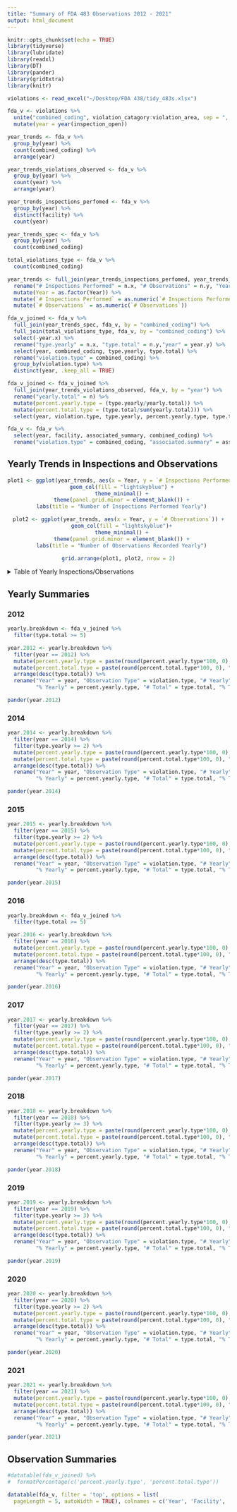 ```yaml
---
title: "Summary of FDA 483 Observations 2012 - 2021"
output: html_document
---
```


```r
knitr::opts_chunk$set(echo = TRUE)
library(tidyverse)
library(lubridate)
library(readxl)
library(DT)
library(pander)
library(gridExtra)
library(knitr)

violations <- read_excel("~/Desktop/FDA 438/tidy_483s.xlsx")
```
<!-- <details> -->
<!--   <summary>Click </summary> -->
  
```r
fda_v <- violations %>% 
  unite("combined_coding", violation_catagory:violation_area, sep = ", ", remove = FALSE) %>%
  mutate(year = year(inspection_open))

year_trends <- fda_v %>%
  group_by(year) %>%
  count(combined_coding) %>%
  arrange(year)

year_trends_violations_observed <- fda_v %>%
  group_by(year) %>%
  count(year) %>%
  arrange(year)

year_trends_inspections_perfomed <- fda_v %>%
  group_by(year) %>%
  distinct(facility) %>%
  count(year)

year_trends_spec <- fda_v %>%
  group_by(year) %>% 
  count(combined_coding) 

total_violations_type <- fda_v %>%
  count(combined_coding)

year_trends <- full_join(year_trends_inspections_perfomed, year_trends_violations_observed, by = "year") %>%
  rename("# Inspections Performed" = n.x, "# Observations" = n.y, "Year" = year) %>%
  mutate(Year = as.factor(Year)) %>%
  mutate(`# Inspections Performed` = as.numeric(`# Inspections Performed`)) %>%
  mutate(`# Observations` = as.numeric(`# Observations`))

fda_v_joined <- fda_v %>%
  full_join(year_trends_spec, fda_v, by = "combined_coding") %>%
  full_join(total_violations_type, fda_v, by = "combined_coding") %>%
  select(-year.x) %>%
  rename("type.yearly" = n.x, "type.total" = n.y,"year" = year.y) %>%
  select(year, combined_coding, type.yearly, type.total) %>%
  rename("violation.type" = combined_coding) %>%
  group_by(violation.type) %>%
  distinct(year, .keep_all = TRUE) 

fda_v_joined <- fda_v_joined %>%
  full_join(year_trends_violations_observed, fda_v, by = "year") %>%
  rename("yearly.total" = n) %>%
  mutate(percent.yearly.type = (type.yearly/yearly.total)) %>%
  mutate(percent.total.type = (type.total/sum(yearly.total))) %>%
  select(year, violation.type, type.yearly, percent.yearly.type, type.total, percent.total.type)

fda_v <- fda_v %>%
  select(year, facility, associated_summary, combined_coding) %>%
  rename("violation.type" = combined_coding, "associated.summary" = associated_summary)

```

## Yearly Trends in Inspections and Observations
<center>
```r
plot1 <- ggplot(year_trends, aes(x = Year, y = `# Inspections Performed`)) +
  geom_col(fill = "lightskyblue") +
  theme_minimal() +
  theme(panel.grid.minor = element_blank()) +
  labs(title = "Number of Inspections Performed Yearly")

plot2 <- ggplot(year_trends, aes(x = Year, y = `# Observations`)) +
  geom_col(fill = "lightskyblue")+
  theme_minimal() +
  theme(panel.grid.minor = element_blank()) +
  labs(title = "Number of Observations Recorded Yearly")

grid.arrange(plot1, plot2, nrow = 2)
```
</center>

<details>
  <summary> Table of Yearly Inspections/Observations </summary>
  <center>
``` r
kable(year_trends)
```
</center>
</details>

## Yearly Summaries {.tabset .tabset-fade .tabset-pills}

### 2012

```r
yearly.breakdown <- fda_v_joined %>%
  filter(type.total >= 5)

year.2012 <- yearly.breakdown %>%
  filter(year == 2012) %>%
  mutate(percent.yearly.type = paste(round(percent.yearly.type*100, 0), "%", sep = " ")) %>%
  mutate(percent.total.type = paste(round(percent.total.type*100, 0), "%", sep = " ")) %>%
  arrange(desc(type.total)) %>%
  rename("Year" = year, "Observation Type" = violation.type, "# Yearly" = type.yearly, 
         "% Yearly" = percent.yearly.type, "# Total" = type.total, "% Total" = percent.total.type)

pander(year.2012)
```

### 2014 

```r
year.2014 <- yearly.breakdown %>%
  filter(year == 2014) %>%
  filter(type.yearly >= 2) %>%
  mutate(percent.yearly.type = paste(round(percent.yearly.type*100, 0), "%", sep = " ")) %>%
  mutate(percent.total.type = paste(round(percent.total.type*100, 0), "%", sep = " ")) %>%
  arrange(desc(type.total)) %>%
  rename("Year" = year, "Observation Type" = violation.type, "# Yearly" = type.yearly, 
         "% Yearly" = percent.yearly.type, "# Total" = type.total, "% Total" = percent.total.type)

pander(year.2014)
```

### 2015

```r
year.2015 <- yearly.breakdown %>%
  filter(year == 2015) %>%
  filter(type.yearly >= 2) %>%
  mutate(percent.yearly.type = paste(round(percent.yearly.type*100, 0), "%", sep = " ")) %>%
  mutate(percent.total.type = paste(round(percent.total.type*100, 0), "%", sep = " ")) %>%
  arrange(desc(type.total)) %>%
  rename("Year" = year, "Observation Type" = violation.type, "# Yearly" = type.yearly, 
         "% Yearly" = percent.yearly.type, "# Total" = type.total, "% Total" = percent.total.type)

pander(year.2015)
```

### 2016

```r
yearly.breakdown <- fda_v_joined %>%
  filter(type.total >= 5)

year.2016 <- yearly.breakdown %>%
  filter(year == 2016) %>%
  mutate(percent.yearly.type = paste(round(percent.yearly.type*100, 0), "%", sep = " ")) %>%
  mutate(percent.total.type = paste(round(percent.total.type*100, 0), "%", sep = " ")) %>%
  arrange(desc(type.total)) %>%
  rename("Year" = year, "Observation Type" = violation.type, "# Yearly" = type.yearly, 
         "% Yearly" = percent.yearly.type, "# Total" = type.total, "% Total" = percent.total.type)

pander(year.2016)
```

### 2017

```r
year.2017 <- yearly.breakdown %>%
  filter(year == 2017) %>%
  filter(type.yearly >= 2) %>%
  mutate(percent.yearly.type = paste(round(percent.yearly.type*100, 0), "%", sep = " ")) %>%
  mutate(percent.total.type = paste(round(percent.total.type*100, 0), "%", sep = " ")) %>%
  arrange(desc(type.total)) %>%
  rename("Year" = year, "Observation Type" = violation.type, "# Yearly" = type.yearly, 
         "% Yearly" = percent.yearly.type, "# Total" = type.total, "% Total" = percent.total.type)

pander(year.2017)
```

### 2018

```r
year.2018 <- yearly.breakdown %>%
  filter(year == 2018) %>%
  filter(type.yearly >= 3) %>%
  mutate(percent.yearly.type = paste(round(percent.yearly.type*100, 0), "%", sep = " ")) %>%
  mutate(percent.total.type = paste(round(percent.total.type*100, 0), "%", sep = " ")) %>%
  arrange(desc(type.total)) %>%
  rename("Year" = year, "Observation Type" = violation.type, "# Yearly" = type.yearly, 
         "% Yearly" = percent.yearly.type, "# Total" = type.total, "% Total" = percent.total.type)

pander(year.2018)
```

### 2019

```r
year.2019 <- yearly.breakdown %>%
  filter(year == 2019) %>%
  filter(type.yearly >= 3) %>%
  mutate(percent.yearly.type = paste(round(percent.yearly.type*100, 0), "%", sep = " ")) %>%
  mutate(percent.total.type = paste(round(percent.total.type*100, 0), "%", sep = " ")) %>%
  arrange(desc(type.total)) %>%
  rename("Year" = year, "Observation Type" = violation.type, "# Yearly" = type.yearly, 
         "% Yearly" = percent.yearly.type, "# Total" = type.total, "% Total" = percent.total.type)

pander(year.2019)
```

### 2020

```r
year.2020 <- yearly.breakdown %>%
  filter(year == 2020) %>%
  filter(type.yearly >= 2) %>%
  mutate(percent.yearly.type = paste(round(percent.yearly.type*100, 0), "%", sep = " ")) %>%
  mutate(percent.total.type = paste(round(percent.total.type*100, 0), "%", sep = " ")) %>%
  arrange(desc(type.total)) %>%
  rename("Year" = year, "Observation Type" = violation.type, "# Yearly" = type.yearly, 
         "% Yearly" = percent.yearly.type, "# Total" = type.total, "% Total" = percent.total.type)

pander(year.2020)
```

### 2021

```r
year.2021 <- yearly.breakdown %>%
  filter(year == 2021) %>%
  mutate(percent.yearly.type = paste(round(percent.yearly.type*100, 0), "%", sep = " ")) %>%
  mutate(percent.total.type = paste(round(percent.total.type*100, 0), "%", sep = " ")) %>%
  arrange(desc(type.total)) %>%
  rename("Year" = year, "Observation Type" = violation.type, "# Yearly" = type.yearly, 
         "% Yearly" = percent.yearly.type, "# Total" = type.total, "% Total" = percent.total.type)

pander(year.2021)
```

## Observation Summaries

``` r
#datatable(fda_v_joined) %>%
#  formatPercentage(c('percent.yearly.type', 'percent.total.type'))

datatable(fda_v, filter = 'top', options = list(
  pageLength = 5, autoWidth = TRUE), colnames = c('Year', 'Facility', 'Observation Summary', 'Observation Type')) 
```

